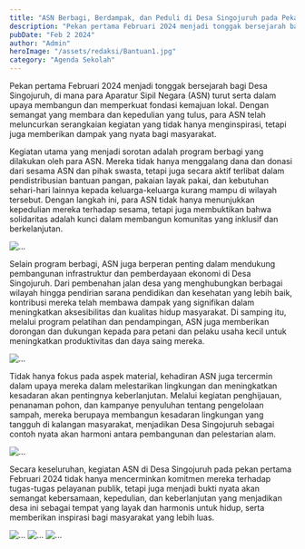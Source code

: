```yaml
---
title: "ASN Berbagi, Berdampak, dan Peduli di Desa Singojuruh pada Pekan Pertama Februari 2024"
description: "Pekan pertama Februari 2024 menjadi tonggak bersejarah bagi Desa Singojuruh, di mana para Aparatur Sipil Negara (ASN)"
pubDate: "Feb 2 2024"
author: "Admin"
heroImage: "/assets/redaksi/Bantuan1.jpg"
category: "Agenda Sekolah"
---
```



Pekan pertama Februari 2024 menjadi tonggak bersejarah bagi Desa Singojuruh, di mana para Aparatur Sipil Negara (ASN) turut serta dalam upaya membangun dan memperkuat fondasi kemajuan lokal. Dengan semangat yang membara dan kepedulian yang tulus, para ASN telah meluncurkan serangkaian kegiatan yang tidak hanya menginspirasi, tetapi juga memberikan dampak yang nyata bagi masyarakat.

Kegiatan utama yang menjadi sorotan adalah program berbagi yang dilakukan oleh para ASN. Mereka tidak hanya menggalang dana dan donasi dari sesama ASN dan pihak swasta, tetapi juga secara aktif terlibat dalam pendistribusian bantuan pangan, pakaian layak pakai, dan kebutuhan sehari-hari lainnya kepada keluarga-keluarga kurang mampu di wilayah tersebut. Dengan langkah ini, para ASN tidak hanya menunjukkan kepedulian mereka terhadap sesama, tetapi juga membuktikan bahwa solidaritas adalah kunci dalam membangun komunitas yang inklusif dan berkelanjutan.

<Image src="/assets/redaksi/Bantuan2.jpg" width={800} height={150} alt="..." />

Selain program berbagi, ASN juga berperan penting dalam mendukung pembangunan infrastruktur dan pemberdayaan ekonomi di Desa Singojuruh. Dari pembenahan jalan desa yang menghubungkan berbagai wilayah hingga pendirian sarana pendidikan dan kesehatan yang lebih baik, kontribusi mereka telah membawa dampak yang signifikan dalam meningkatkan aksesibilitas dan kualitas hidup masyarakat. Di samping itu, melalui program pelatihan dan pendampingan, ASN juga memberikan dorongan dan dukungan kepada para petani dan pelaku usaha kecil untuk meningkatkan produktivitas dan daya saing mereka.

<Image src="/assets/redaksi/Bantuan3.jpg" width={800} height={150} alt="..." />

Tidak hanya fokus pada aspek material, kehadiran ASN juga tercermin dalam upaya mereka dalam melestarikan lingkungan dan meningkatkan kesadaran akan pentingnya keberlanjutan. Melalui kegiatan penghijauan, penanaman pohon, dan kampanye penyuluhan tentang pengelolaan sampah, mereka berupaya membangun kesadaran lingkungan yang tangguh di kalangan masyarakat, menjadikan Desa Singojuruh sebagai contoh nyata akan harmoni antara pembangunan dan pelestarian alam.

<Image src="/assets/redaksi/Bantuan4.jpg" width={800} height={150} alt="..." />

Secara keseluruhan, kegiatan ASN di Desa Singojuruh pada pekan pertama Februari 2024 tidak hanya mencerminkan komitmen mereka terhadap tugas-tugas pelayanan publik, tetapi juga menjadi bukti nyata akan semangat kebersamaan, kepedulian, dan keberlanjutan yang menjadikan desa ini sebagai tempat yang layak dan harmonis untuk hidup, serta memberikan inspirasi bagi masyarakat yang lebih luas.

<Image src="/assets/redaksi/Bantuan5.jpg" width={800} height={150} alt="..." />
<Image src="/assets/redaksi/Bantuan6.jpg" width={800} height={150} alt="..." />
<Image src="/assets/redaksi/Bantuan7.jpg" width={800} height={150} alt="..." />

